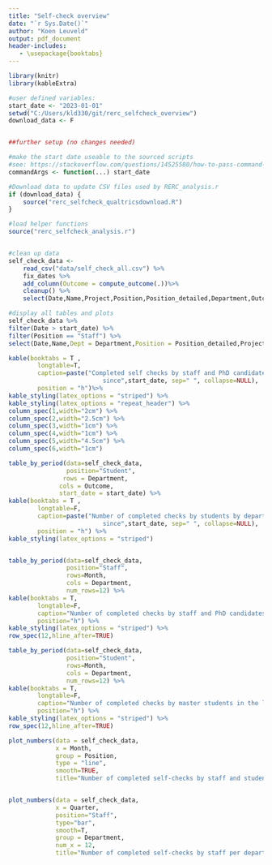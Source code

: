 ```yaml
---
title: "Self-check overview"
date: "`r Sys.Date()`"
author: "Koen Leuveld"
output: pdf_document
header-includes:
   - \usepackage{booktabs}
---
```


<!-- 
Self Check overview
Author: Koen Leuveld

This file compiles data from from the self check of VU-FSS Research Ethics 
Review Committee into an overview document.

The data is downloaded from qualtrics by rerc_selfcheck_qualtricsdownload.R and
processed by rerc_selfcheck_analysis.R

-->


```r
library(knitr)
library(kableExtra)

#user defined variables:
start_date <- "2023-01-01"
setwd("C:/Users/kld330/git/rerc_selfcheck_overview")
download_data <- F


##further setup (no changes needed)

#make the start date useable to the sourced scripts
#see: https://stackoverflow.com/questions/14525580/how-to-pass-command-line-arguments-when-calling-source-on-an-r-file-within-ano
commandArgs <- function(...) start_date

#Download data to update CSV files used by RERC_analysis.r
if (download_data) {
	source("rerc_selfcheck_qualtricsdownload.R") 
}

#load helper functions
source("rerc_selfcheck_analysis.r")


#clean up data
self_check_data <- 
    read_csv("data/self_check_all.csv") %>%
    fix_dates %>%
    add_column(Outcome = compute_outcome(.))%>%
    cleanup() %>%
    select(Date,Name,Project,Position,Position_detailed,Department,Outcome,Month,Quarter,Year,Academic_Year)

```

```r
#display all tables and plots
self_check_data %>%
filter(Date > start_date) %>%
filter(Position == "Staff") %>%
select(Date,Name,Dept = Department,Position = Position_detailed,Project,Outcome) %>%

kable(booktabs = T ,
		longtable=T,
		caption=paste("Completed self checks by staff and PhD candidates 
						  since",start_date, sep=" ", collapse=NULL),
		position = "h")%>%
kable_styling(latex_options = "striped") %>%
kable_styling(latex_options = "repeat_header") %>%
column_spec(1,width="2cm") %>%
column_spec(2,width="2.5cm") %>%
column_spec(3,width="1cm") %>%
column_spec(4,width="1cm") %>%
column_spec(5,width="4.5cm") %>%
column_spec(6,width="1cm") 

table_by_period(data=self_check_data,
                position="Student",            
               rows = Department,
              cols = Outcome,
              start_date = start_date) %>%
kable(booktabs = T ,
		longtable=F,
		caption=paste("Number of completed checks by students by department 
						  since",start_date, sep=" ", collapse=NULL),
		position = "h") %>%
kable_styling(latex_options = "striped") 


table_by_period(data=self_check_data,
                position="Staff",
                rows=Month,
                cols = Department,
                num_rows=12) %>%
kable(booktabs = T, 
		longtable=F,
		caption="Number of completed checks by staff and PhD candidates in the last 12 months",
		position="h") %>%
kable_styling(latex_options = "striped") %>%
row_spec(12,hline_after=TRUE)

table_by_period(data=self_check_data,
                position="Student",
                rows=Month,
                cols = Department,
                num_rows=12) %>%
kable(booktabs = T, 
		longtable=F,
		caption="Number of completed checks by master students in the last 12 months",
		position="h") %>%
kable_styling(latex_options = "striped") %>%
row_spec(12,hline_after=TRUE)

```

\clearpage

```r
plot_numbers(data = self_check_data,
             x = Month,
             group = Position,
             type = "line",
             smooth=TRUE,             
             title="Number of completed self-checks by staff and students")


plot_numbers(data = self_check_data,
             x = Quarter,
             position="Staff",
             type="bar",
             smooth=T,
             group = Department,
             num_x = 12,
             title="Number of completed self-checks by staff per department")



```
